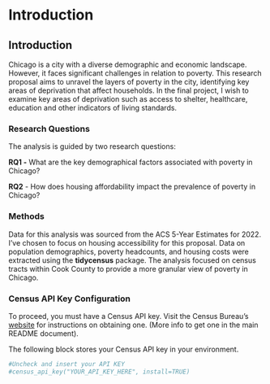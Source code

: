 # Introduction

## Introduction

Chicago is a city with a diverse demographic and economic landscape. However, it faces significant challenges in relation to poverty. This research proposal aims to unravel the layers of poverty in the city, identifying key areas of deprivation that affect households. In the final project, I wish to examine key areas of deprivation such as access to shelter, healthcare, education and other indicators of living standards.

### Research Questions

The analysis is guided by two research questions:

**RQ1 -** What are the key demographical factors associated with poverty in Chicago?

**RQ2** - How does housing affordability impact the prevalence of poverty in Chicago?

### Methods

Data for this analysis was sourced from the ACS 5-Year Estimates for 2022. I've chosen to focus on housing accessibility for this proposal. Data on population demographics, poverty headcounts, and housing costs were extracted using the **tidycensus** package. The analysis focused on census tracts within Cook County to provide a more granular view of poverty in Chicago.


### Census API Key Configuration

To proceed, you must have a Census API key. Visit the Census Bureau's [website](https://api.census.gov/data/key_signup.html) for instructions on obtaining one. (More info to get one in the main README document).

The following block stores your Census API key in your environment.

```r
#Uncheck and insert your API KEY
#census_api_key("YOUR_API_KEY_HERE", install=TRUE)
```
